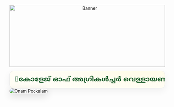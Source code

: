 ```{=html}
<div style="text-align: center; margin-bottom: 1em;">
  <img src="www/banner.webp"
       alt="Banner"
       style="width: 100%; max-height: 200px; object-fit: cover;">
</div>
```
```{=html}
<!-- Onam welcome marquee (HTML-only block for Quarto) -->
<div class="onam-marquee" role="region" aria-label="Onam welcome">
  <div class="onam-track">
    <span>🌼കോളേജ് ഓഫ് അഗ്രികൾച്ചർ വെള്ളായണി സംഘടിപ്പിക്കുന്ന സംയുക്ത ഓണാഘോഷ പരിപാടിയിലേക് സ്വാഗതം 🌼</span>
    <span aria-hidden="true">🌼കോളേജ് ഓഫ് അഗ്രികൾച്ചർ വെള്ളായണി സംഘടിപ്പിക്കുന്ന സംയുക്ത ഓണാഘോഷ പരിപാടിയിലേക് സ്വാഗതം  </span>
  </div>
</div>

<style>
  .onam-marquee{
    overflow:hidden;
    border-radius:12px;
    border:1px solid #e7e7e7;
    background:
      radial-gradient(600px 200px at 85% -20%, #fffbe6 0%, transparent 60%),
      linear-gradient(90deg,#fffdf4,#fff);
    box-shadow:0 8px 24px rgba(0,0,0,.06);
  }
  .onam-track{
    display:flex;
    gap:3rem;
    white-space:nowrap;
    will-change: transform;
    animation:onam-scroll 5s linear infinite;
    padding:.85rem 1rem;
    font-family: "Noto Sans Malayalam", system-ui, -apple-system, "Segoe UI", Roboto, Arial, "Noto Sans", sans-serif;
    font-weight:700;
    font-size:clamp(1rem, 2.4vw, 1.35rem);
    color:#1a5c2a;
  }
  .onam-track:hover{ animation-play-state: paused; } /* pause on hover */
  @keyframes onam-scroll{
    from{ transform: translateX(0); }
    to  { transform: translateX(-50%); } /* duplicate text for seamless loop */
  }
</style>
```   

```{=html}  
<!-- Pookalam image hover effect with REGISTRATION text -->
<div class="pookalam-hover">
  <img src="pookalam.jpg" alt="Onam Pookalam" class="pookalam-img">
  <div class="overlay">REGISTRATION</div>
</div>

<style>
  .pookalam-hover {
    position: relative;
    display: inline-block;
    cursor: pointer;
    border-radius: 16px;
    overflow: hidden;
    box-shadow: 0 8px 24px rgba(0,0,0,.15);
  }

  .pookalam-img {
    display: block;
    max-width: 100%;
    height: auto;
    transition: transform .4s ease;
  }

  .pookalam-hover:hover .pookalam-img {
    transform: scale(1.05);
  }

  .overlay {
    position: absolute;
    inset: 0;
    display: flex;
    align-items: center;
    justify-content: center;
    font-family: "Noto Sans Malayalam", system-ui, sans-serif;
    font-size: 1.6rem;
    font-weight: bold;
    color: white;
    background: rgba(0,0,0,0.55);
    opacity: 0;
    transition: opacity .4s ease;
  }

  .pookalam-hover:hover .overlay {
    opacity: 1;
  }
</style>
```
